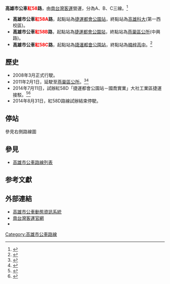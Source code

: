 {{Infobox Bus Route
| image=
| number= 高雄市公車紅58路（紅58A）
| manager=[[高雄市政府|高雄市政府]]交通局
| operator= [[南台灣客運|南台灣客運]]
| length= 約12公里
| time= 
| start= [[都會公園站_(臺灣)|捷運都會公園站]]
| via=
| end= [[高雄科技大學|高雄科大]](第一西校區)
| level=平日 07：50－21：30<br>假日 06：00－21：30
| frequency= 固定班次
| Other_route=
| vehicle= 
| garage=
| Fare=  一段收費全票12元，半票6元
| compete= 
| bgcolor= red
| fontcolor= white
}}
{{Infobox Bus Route
| image=
| number= 高雄市公車紅58路（紅58B）
| manager=[[高雄市政府|高雄市政府]]交通局
| operator= [[南台灣客運|南台灣客運]]
| length= 約29公里
| time= 
| start= [[都會公園站_(臺灣)|捷運都會公園站]]
| via=
| end= [[燕巢區|燕巢區公所]](中興路)
| level=平日 05：35－23：30<br>假日 06：30－23：30
| frequency= 15－35分鐘一班
| Other_route=
| vehicle= 
| garage=
| Fare=  一段收費全票12元，半票6元
| compete= 
| bgcolor= red
| fontcolor= white
}}
{{Infobox Bus Route
| image=
| number= 高雄市公車紅58路（紅58C）
| manager=[[高雄市政府|高雄市政府]]交通局
| operator= [[南台灣客運|南台灣客運]]
| length= 約5.2公里
| time= 
| start= [[都會公園站_(臺灣)|捷運都會公園站]]
| via=
| end= [[楠梓高中|楠梓高中]]
| level=平日上午 06：30－07：10<br>平日下午 17：00－17：40<br>假日、寒暑假停駛
| frequency= 固定班次
| Other_route=
| vehicle= 
| garage=
| Fare=  一段收費全票12元，半票6元
| compete= 
| bgcolor= red
| fontcolor= white
}}
'''高雄市公車<font color="red">紅58</font>路'''，由[[南台灣客運|南台灣客運]]營運，分為A、B、C三線。<ref>{{Cite web |url=http://www.stbus.com.tw/mrtredroute58.htm |title=南台灣客運紅58路路線圖 |accessdate=2016-01-07 |archive-date=2016-01-11 |archive-url=https://web.archive.org/web/20160111065618/http://www.stbus.com.tw/mrtredroute58.htm |dead-url=no }}</ref>
* '''高雄市公車<font color="red">紅58A</font>路'''，起點站為[[都會公園站_(臺灣)|捷運都會公園站]]，終點站為[[高雄科技大學|高雄科大]](第一西校區)。
* '''高雄市公車<font color="red">紅58B</font>路'''，起點站為[[都會公園站_(臺灣)|捷運都會公園站]]，終點站為[[燕巢區|燕巢區公所]](中興路)。
* '''高雄市公車<font color="red">紅58C</font>路'''，起點站為[[都會公園站_(臺灣)|捷運都會公園站]]，終點站為[[楠梓高中|楠梓高中]]。<ref name="tbkc1">{{Cite web |url=http://www.tbkc.gov.tw/Files/service/2015CITYBUS.pdf |title=《2015年高雄市公車路線導覽手冊》，高雄市政府交通局出版，第103頁。 |access-date=2016-01-07 |archive-url=https://web.archive.org/web/20170816003520/http://www.tbkc.gov.tw/Files/service/2015CITYBUS.pdf |archive-date=2017-08-16 |dead-url=yes }}</ref>

==歷史==
* 2008年3月正式行駛。
* 2011年2月1日，延駛至[[燕巢區|燕巢區公所]]。<ref>{{Cite web |url=http://kh.news.tnn.tw/news.html?c=11&id=24887 |title=交通「高高平」四通八達 三線六區捷運接駁公車2/1上路 |access-date=2016-01-07 |archive-date=2019-08-31 |archive-url=https://web.archive.org/web/20190831105155/http://kh.news.tnn.tw/news.html?c=11&id=24887 |dead-url=no }}</ref><ref>{{Cite web |url=http://www.nownews.com/n/2011/01/24/568194 |title=紅58、紅60、紅72三線六區捷運接駁公車無縫連結 |accessdate=2016-01-07 |archive-date=2015-11-14 |archive-url=https://web.archive.org/web/20151114100633/http://www.nownews.com/n/2011/01/24/568194 |dead-url=no }}</ref>
* 2014年7月11日，試辦紅58D「捷運都會公園站－國喬實業」大社工業區捷運接駁。<ref>{{Cite web |url=http://news.ltn.com.tw/news/life/breakingnews/1052820 |title=南台灣客運試辦2個月大社工業區捷運接駁公車 |accessdate=2016-01-07 |archive-date=2016-03-04 |archive-url=https://web.archive.org/web/20160304215234/http://news.ltn.com.tw/news/life/breakingnews/1052820 |dead-url=no }}</ref><ref>{{Cite web |url=http://www.chinatimes.com/realtimenews/20140711004773-260405 |title=紅58D公車上路 工業區員工免費搭 |accessdate=2016-01-07 |archive-date=2016-03-06 |archive-url=https://web.archive.org/web/20160306195604/http://www.chinatimes.com/realtimenews/20140711004773-260405 |dead-url=no }}</ref>
* 2014年8月31日，紅58D路線試辦結束停駛。
== 停站 ==
參見右側路線圖
{{BS-map
|title=高雄市公車紅58A路站牌
|legend=0
|lua=1
|collapse = yes
|map=
KBHFa~~ {{rint|tw|kmrt}}捷運都會公園站
BHF(L)g~~ 健仁醫院
BHF~~ 楠陽國小
BHF~~ 建楠路
BHF~~ [[File:ROC_Taiwan_Railways_Administration_Logo.svg|15px]]楠梓火車站
BHF~~ 慈雲寺（楠梓區公所）
BHF~~ 楠梓派出所（旗楠路）
BHF~~ 電力公司（楠梓）
BHF~~ 家樂福新楠店（清豐一路）
BHF~~ 清豐里活動中心
BHF~~ 土庫六路
BHF(L)g~~ 楠梓高中（清豐路口）
BHF~~ 楠梓高中
BHF~~ 芎林六街口
KBHFe~~ 高雄科大（第一西校區）
}}
{{BS-map
|title=高雄市公車紅58B路站牌
|legend=0
|lua=1
|collapse = yes
|map=
KBHFa~~ {{rint|tw|kmrt}}捷運都會公園站
BHF(L)g~~ 健仁醫院
BHF~~ 楠陽國小
BHF~~ 建楠路
BHF~~ [[File:ROC_Taiwan_Railways_Administration_Logo.svg|15px]]楠梓火車站
BHF~~ 慈雲寺（楠梓區公所）
BHF~~ 楠梓派出所（旗楠路）
BHF~~ 電力公司（楠梓）
BHF~~ 家樂福新楠店（清豐一路）
BHF~~ 清豐里活動中心
BHF~~ 土庫六路
BHF(L)g~~ 楠梓高中（清豐路口）
BHF~~ 楠梓高中
BHF~~ 芎林六街口
BHF~~ 高雄科大（第一西校區）
BHF~~ 高雄科大（第一東校區）
BHF~~ 高鐵總機廠
BHF~~ 燕巢果菜市場
BHF~~ 義大醫院
BHF~~ 角宿
BHF~~ 中興路（元良公司）
BHF~~ 湖子內路口
BHF~~ 活動中心（燕巢區）
BHF~~ 燕巢國中（榮民之家）
BS2+l\BS2+r
燕巢區公所（中安路）! !BHF(R)f\BHF(L)g~~ 燕巢區公所（中興路）
中西路! !BHF(R)f\BHF(L)g~~ 燕巢市場
工兵學校! !BHF(R)f\BHF(L)g~~ 燕巢衛生所
STRl\STRr
}}
{{BS-map
|title=高雄市公車紅58C路站牌
|legend=0
|lua=1
|collapse = yes
|map=
KBHFa~~ {{rint|tw|kmrt}}捷運都會公園站
KBHFe~~ 楠梓高中
}}

==參見==
*[[高雄市公車路線列表|高雄市公車路線列表]]

==参考文獻==
{{reflist}}

==外部連結==
* [https://ibus.tbkc.gov.tw/ibus/ 高雄市公車動態資訊系統] {{Wayback|url=https://ibus.tbkc.gov.tw/ibus/ |date=20210525024307 }}
* [http://www.stbus.com.tw/ 南台灣客運官網] {{Wayback|url=http://www.stbus.com.tw/ |date=20131006152923 }} 
*{{facebook|tbkcdream|轉動高雄青春夢}}
{{高雄市公車}}

[[Category:高雄市公車路線|Category:高雄市公車路線]]